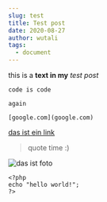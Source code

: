 ```yaml
---
slug: test
title: Test post
date: 2020-08-27
author: wutali
tags:
  - document
---
```

this is a **text in my** *test post*



`code is code`

`again`

``[google.com](google.com)``

[das ist ein link](google.com)





> quote time :)

![das ist foto](/images/1.jpg "das bild")



```
<?php
echo "hello world!";
?>
```